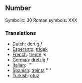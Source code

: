 ==Number==

Symbolic: 30
Roman symbols: XXX

===Translations===

*[[Dutch]]: [[dertig]] ''f''
*[[Esperanto]]: [[tridek]]
*[[French]]: [[trente]] ''m''
*[[German]]: [[dreizig]] ''f''
*[[Italian]]: [[]] ''''
*[[Spanish]]: [[treinta]] ''''
*[[Turkish]]: [[otuz]]